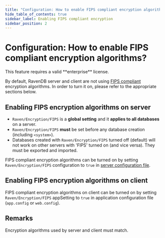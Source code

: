 ```yaml
---
title: "Configuration: How to enable FIPS compliant encryption algorithms?"
hide_table_of_contents: true
sidebar_label: Enabling FIPS compliant encryption
sidebar_position: 2
---
```



# Configuration: How to enable FIPS compliant encryption algorithms?

<Admonition type="info" title="Info">
This feature requires a valid **enterprise** license.
</Admonition>

By default, RavenDB server and client are not using [FIPS compliant](http://technet.microsoft.com/en-us/library/cc180745.aspx) encryption algorithms. In order to turn it on, please refer to the appropriate sections below.

## Enabling FIPS encryption algorithms on server

<Admonition type="warning" title="Warning" id="warning" href="#warning">

- `Raven/Encryption/FIPS` is a **global setting** and it **applies to all databases** on a server.
- `Raven/Encryption/FIPS` **must** be set before any database creation (including `<system>`).
- Databases created with `Raven/Encryption/FIPS` turned off (default) will not work on other servers with 'FIPS' turned on (and vice versa). They must be exported and imported.

</Admonition>

FIPS compliant encryption algorithms can be turned on by setting `Raven/Encryption/FIPS` configuration to `true` in [server configuration file](../../server/configuration/configuration-options.mdx).

## Enabling FIPS encryption algorithms on client

FIPS compliant encryption algorithms on client can be turned on by setting `Raven/Encryption/FIPS` appSetting to `true` in application configuration file (`app.config` or `web.config`). 

## Remarks

<Admonition type="note" title="Note">
Encryption algorithms used by server and client must match.
</Admonition>

